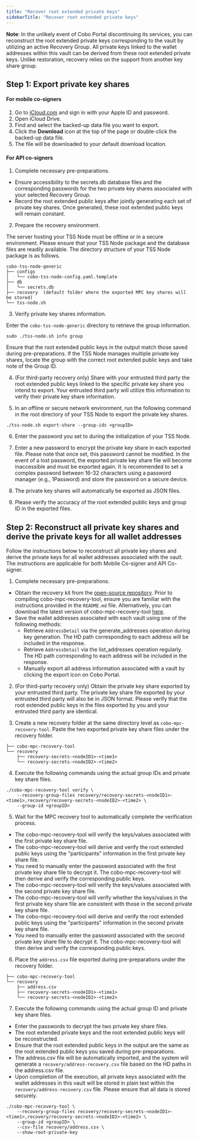 ```yaml
---
title: "Recover root extended private keys"
sidebarTitle: "Recover root extended private keys"
---
```


**Note**: In the unlikely event of Cobo Portal discontinuing its services, you can reconstruct the root extended private keys corresponding to the vault by utilizing an active Recovery Group. All private keys linked to the wallet addresses within this vault can be derived from these root extended private keys. Unlike restoration, recovery relies on the support from another key share group.

## Step 1: Export private key shares

#### For mobile co-signers

1. Go to [iCloud.com](https://www.icloud.com/) and sign in with your Apple ID and password.
2. Open iCloud Drive.
3. Find and select the backed-up data file you want to export.
4. Click the **Download** icon at the top of the page or double-click the backed-up data file.
5. The file will be downloaded to your default download location.

#### For API co-signers

1. Complete necessary pre-preparations.

- Ensure accessibility to the secrets.db database files and the corresponding passwords for the two private key shares associated with your selected Recovery Group.
- Record the root extended public keys after jointly generating each set of private key shares. Once generated, these root extended public keys will remain constant.

2. Prepare the recovery environment.

The server hosting your TSS Node must be offline or in a secure environment. Please ensure that your TSS Node package and the database files are readily available. The directory structure of your TSS Node package is as follows.
```
cobo-tss-node-generic
├── configs
│   └── cobo-tss-node-config.yaml.template
├── db
│   └── secrets.db
├── recovery  (default folder where the exported MPC key shares will be stored)
└── tss-node.sh
```
3. Verify private key shares information.

Enter the `cobo-tss-node-generic` directory to retrieve the group information.
```
sudo ./tss-node.sh info group
```
Ensure that the root extended public keys in the output match those saved during pre-preparations. If the TSS Node manages multiple private key shares, locate the group with the correct root extended public keys and take note of the Group ID.

4. (For third-party recovery only) Share with your entrusted third party the root extended public keys linked to the specific private key share you intend to export. Your entrusted third party will utilize this information to verify their private key share information.

5. In an offline or secure network environment, run the following command in the root directory of your TSS Node to export the private key shares.
```
./tss-node.sh export-share --group-ids <groupID>
```
6. Enter the password you set to during the initialization of your TSS Node.

7. Enter a new password to encrypt the private key share in each exported file. Please note that once set, this password cannot be modified. In the event of a lost password, the exported private key share file will become inaccessible and must be exported again. It is recommended to set a complex password between 16-32 characters using a password manager (e.g., 1Password) and store the password on a secure device.

8. The private key shares will automatically be exported as JSON files.

9. Please verify the accuracy of the root extended public keys and group ID in the exported files.

## Step 2: Reconstruct all private key shares and derive the private keys for all wallet addresses

Follow the instructions below to reconstruct all private key shares and derive the private keys for all wallet addresses associated with the vault. The instructions are applicable for both Mobile Co-signer and API Co-signer.

1. Complete necessary pre-preparations.

- Obtain the recovery kit from the [open-source repository](https://github.com/CoboGlobal/cobo-mpc-recovery-kits). Prior to compiling cobo-mpc-recovery-tool, ensure you are familiar with the instructions provided in the `README.md` file. Alternatively, you can download the latest version of cobo-mpc-recovery-tool [here](https://github.com/CoboGlobal/cobo-mpc-recovery-kits/releases).
- Save the wallet addresses associated with each vault using one of the following methods:
    - Retrieve `AddressDetail` via the generate_addresses operation during key generation. The HD path corresponding to each address will be included in the response.
    - Retrieve `AddressDetail` via the list_addresses operation regularly. The HD path corresponding to each address will be included in the response.
    - Manually export all address information associated with a vault by clicking the export icon on Cobo Portal.

2. (For third-party recovery only) Obtain the private key share exported by your entrusted third party. The private key share file exported by your entrusted third party will also be in JSON format. Please verify that the root extended public keys in the files exported by you and your entrusted third party are identical.

3. Create a new recovery folder at the same directory level as `cobo-mpc-recovery-tool`. Paste the two exported private key share files under the recovery folder.
```
├── cobo-mpc-recovery-tool
└── recovery
    ├── recovery-secrets-<nodeID1>-<time1>
    └── recovery-secrets-<nodeID2>-<time2>
```
4. Execute the following commands using the actual group IDs and private key share files.
```
./cobo-mpc-recovery-tool verify \
    --recovery-group-files recovery/recovery-secrets-<nodeID1>-<time1>,recovery/recovery-secrets-<nodeID2>-<time2> \
    --group-id <groupID>
```
5. Wait for the MPC recovery tool to automatically complete the verification process.
- The cobo-mpc-recovery-tool will verify the keys/values associated with the first private key share file.
- The cobo-mpc-recovery-tool will derive and verify the root extended public keys using the "participants" information in the first private key share file.
- You need to manually enter the password associated with the first private key share file to decrypt it. The cobo-mpc-recovery-tool will then derive and verify the corresponding public keys.
- The cobo-mpc-recovery-tool will verify the keys/values associated with the second private key share file.
- The cobo-mpc-recovery-tool will verify whether the keys/values in the first private key share file are consistent with those in the second private key share file.
- The cobo-mpc-recovery-tool will derive and verify the root extended public keys using the "participants" information in the second private key share file.
- You need to manually enter the password associated with the second private key share file to decrypt it. The cobo-mpc-recovery-tool will then derive and verify the corresponding public keys.

6. Place the `address.csv` file exported during pre-preparations under the recovery folder.
```
├── cobo-mpc-recovery-tool
└── recovery
    ├── address.csv
    ├── recovery-secrets-<nodeID1>-<time1>
    └── recovery-secrets-<nodeID2>-<time2>
```

7. Execute the following commands using the actual group ID and private key share files.

- Enter the passwords to decrypt the two private key share files.
- The root extended private keys and the root extended public keys will be reconstructed.
- Ensure that the root extended public keys in the output are the same as the root extended public keys you saved during pre-preparations.
- The address.csv file will be automatically imported, and the system will generate a `recovery/address-recovery.csv` file based on the HD paths in the address.csv file.
- Upon completion of the execution, all private keys associated with the wallet addresses in this vault will be stored in plain text within the `recovery/address-recovery.csv` file. Please ensure that all data is stored securely.

```
./cobo-mpc-recovery-tool \
    --recovery-group-files recovery/recovery-secrets-<nodeID1>-<time1>,recovery/recovery-secrets-<nodeID2>-<time2> \
    --group-id <groupID> \
    --csv-file recovery/address.csv \
    --show-root-private-key
```
